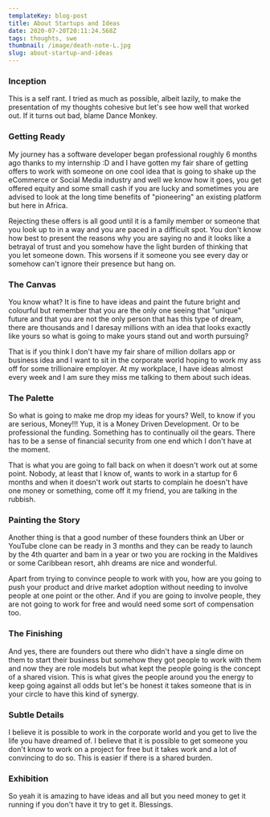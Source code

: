 ```yaml
---
templateKey: blog-post
title: About Startups and Ideas
date: 2020-07-20T20:11:24.568Z
tags: thoughts, swe
thumbnail: /image/death-note-L.jpg
slug: about-startup-and-ideas
---
```

### Inception
This is a self rant. I tried as much as possible, albeit lazily, to make the presentation of my thoughts cohesive but let's see how well that worked out. If it turns out bad, blame Dance Monkey.

### Getting Ready
My journey has a software developer began professional roughly 6 months ago thanks to my internship :D and I have gotten my fair share of getting offers to work with someone on one cool idea that is going to shake up the eCommerce or Social Media industry and well we know how it goes, you get offered equity and some small cash if you are lucky and sometimes you are advised to look at the long time benefits of "pioneering" an existing platform but here in Africa. 

Rejecting these offers is all good until it is a family member or someone that you look up to in a way and you are paced in a difficult spot. You don't know how best to present the reasons why you are saying no and it looks like a betrayal of trust and you somehow have the light burden of thinking that you let someone down. This worsens if it someone you see every day or somehow can't ignore their presence but hang on.

### The Canvas
You know what? It is fine to have ideas and paint the future bright and colourful but remember that you are the only one seeing that "unique" future and that you are not the only person that has this type of dream, there are thousands and I daresay millions with an idea that looks exactly like yours so what is going to make yours stand out and worth pursuing?

That is if you think I don't have my fair share of million dollars app or business idea and I want to sit in the corporate world hoping to work my ass off for some trillionaire employer. At my workplace, I have ideas almost every week and I am sure they miss me talking to them about such ideas.

### The Palette
So what is going to make me drop my ideas for yours? Well, to know if you are serious, Money!!! Yup, it is a Money Driven Development. Or to be professional the funding. Something has to continually oil the gears. There has to be a sense of financial security from one end which I don't have at the moment. 

That is what you are going to fall back on when it doesn't work out at some point. Nobody, at least that I know of, wants to work in a startup for 6 months and when it doesn't work out starts to complain he doesn't have one money or something, come off it my friend, you are talking in the rubbish.

### Painting the Story
Another thing is that a good number of these founders think an Uber or YouTube clone can be ready in 3 months and they can be ready to launch by the 4th quarter and bam in a year or two you are rocking in the Maldives or some Caribbean resort, ahh dreams are nice and wonderful. 

Apart from trying to convince people to work with you, how are you going to push your product and drive market adoption without needing to involve people at one point or the other. And if you are going to involve people, they are not going to work for free and would need some sort of compensation too.

### The Finishing 
And yes, there are founders out there who didn't have a single dime on them to start their business but somehow they got people to work with them and now they are role models but what kept the people going is the concept of a shared vision. This is what gives the people around you the energy to keep going against all odds but let's be honest it takes someone that is in your circle to have this kind of synergy.

### Subtle Details
I believe it is possible to work in the corporate world and you get to live the life you have dreamed of. I believe that it is possible to get someone you don't know to work on a project for free but it takes work and a lot of convincing to do so. This is easier if there is a shared burden.

### Exhibition
So yeah it is amazing to have ideas and all but you need money to get it running if you don't have it try to get it. Blessings.